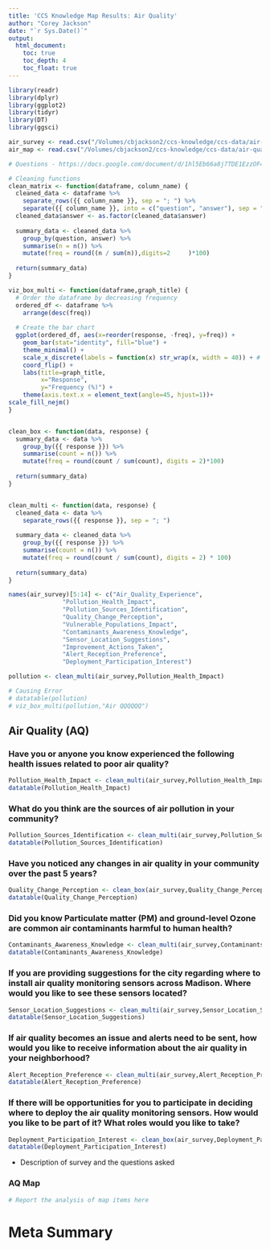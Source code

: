 ```yaml
---
title: 'CCS Knowledge Map Results: Air Quality'
author: "Corey Jackson"
date: "`r Sys.Date()`"
output:
  html_document:
    toc: true
    toc_depth: 4
    toc_float: true
---
```


```r
library(readr)
library(dplyr)
library(ggplot2)
library(tidyr)
library(DT)
library(ggsci)

air_survey <- read.csv("/Volumes/cbjackson2/ccs-knowledge/ccs-data/air-quality/air_survey.csv")
air_map <- read.csv("/Volumes/cbjackson2/ccs-knowledge/ccs-data/air-quality/air_map.csv")

# Questions - https://docs.google.com/document/d/1hl5Eb66a8j7TDE1EzzOF4eUjUguet5dMsw7UJydr_uY/edit

# Cleaning functions
clean_matrix <- function(dataframe, column_name) {
  cleaned_data <- dataframe %>%
    separate_rows({{ column_name }}, sep = "; ") %>%
    separate({{ column_name }}, into = c("question", "answer"), sep = " - ")
  cleaned_data$answer <- as.factor(cleaned_data$answer)
  
  summary_data <- cleaned_data %>%
    group_by(question, answer) %>%
    summarise(n = n()) %>%
    mutate(freq = round((n / sum(n)),digits=2     )*100)
  
  return(summary_data)
}

viz_box_multi <- function(dataframe,graph_title) {
  # Order the dataframe by decreasing frequency
  ordered_df <- dataframe %>%
    arrange(desc(freq))
  
  # Create the bar chart
  ggplot(ordered_df, aes(x=reorder(response, -freq), y=freq)) +
    geom_bar(stat="identity", fill="blue") +
    theme_minimal() +
    scale_x_discrete(labels = function(x) str_wrap(x, width = 40)) + # Wrap labels to a width of 5 words
    coord_flip() +
    labs(title=graph_title,
         x="Response",
         y="Frequency (%)") +
    theme(axis.text.x = element_text(angle=45, hjust=1))+
scale_fill_nejm()
}


clean_box <- function(data, response) {
  summary_data <- data %>%
    group_by({{ response }}) %>%
    summarise(count = n()) %>%
    mutate(freq = round(count / sum(count), digits = 2)*100)
  
  return(summary_data)
}


clean_multi <- function(data, response) {
  cleaned_data <- data %>%
    separate_rows({{ response }}, sep = "; ")
  
  summary_data <- cleaned_data %>%
    group_by({{ response }}) %>%
    summarise(count = n()) %>%
    mutate(freq = round(count / sum(count), digits = 2) * 100)
  
  return(summary_data)
}
```

```r
names(air_survey)[5:14] <- c("Air_Quality_Experience",
               "Pollution_Health_Impact",
               "Pollution_Sources_Identification",
               "Quality_Change_Perception",
               "Vulnerable_Populations_Impact",
               "Contaminants_Awareness_Knowledge",
               "Sensor_Location_Suggestions",
               "Improvement_Actions_Taken",
               "Alert_Reception_Preference",
               "Deployment_Participation_Interest")

pollution <- clean_multi(air_survey,Pollution_Health_Impact)

```


```r
# Causing Error
# datatable(pollution)
# viz_box_multi(pollution,"Air QQQQQQ")

```

## Air Quality (AQ)

### Have you or anyone you know experienced the following health issues related to poor air quality?

```r
Pollution_Health_Impact <- clean_multi(air_survey,Pollution_Health_Impact)
datatable(Pollution_Health_Impact)
```

### What do you think are the sources of air pollution in your community?
```r
Pollution_Sources_Identification <- clean_multi(air_survey,Pollution_Sources_Identification)
datatable(Pollution_Sources_Identification)
```

### Have you noticed any changes in air quality in your community over the past 5 years?
```r
Quality_Change_Perception <- clean_box(air_survey,Quality_Change_Perception)
datatable(Quality_Change_Perception)
```

### Did you know Particulate matter (PM) and ground-level Ozone are common air contaminants harmful to human health?
```r
Contaminants_Awareness_Knowledge <- clean_multi(air_survey,Contaminants_Awareness_Knowledge)
datatable(Contaminants_Awareness_Knowledge)
```

### If you are providing suggestions for the city regarding where to install air quality monitoring sensors across Madison. Where would you like to see these sensors located?
```r
Sensor_Location_Suggestions <- clean_multi(air_survey,Sensor_Location_Suggestions)
datatable(Sensor_Location_Suggestions)
```

### If air quality becomes an issue and alerts need to be sent, how would you like to receive information about the air quality in your neighborhood?
```r
Alert_Reception_Preference <- clean_multi(air_survey,Alert_Reception_Preference)
datatable(Alert_Reception_Preference)
```

### If there will be opportunities for you to participate in deciding where to deploy the air quality monitoring sensors. How would you like to be part of it? What roles would you like to take?
```r
Deployment_Participation_Interest <- clean_box(air_survey,Deployment_Participation_Interest)
datatable(Deployment_Participation_Interest)
```


- Description of survey and the questions asked




### AQ Map
```r

# Report the analysis of map items here

```



# Meta Summary


